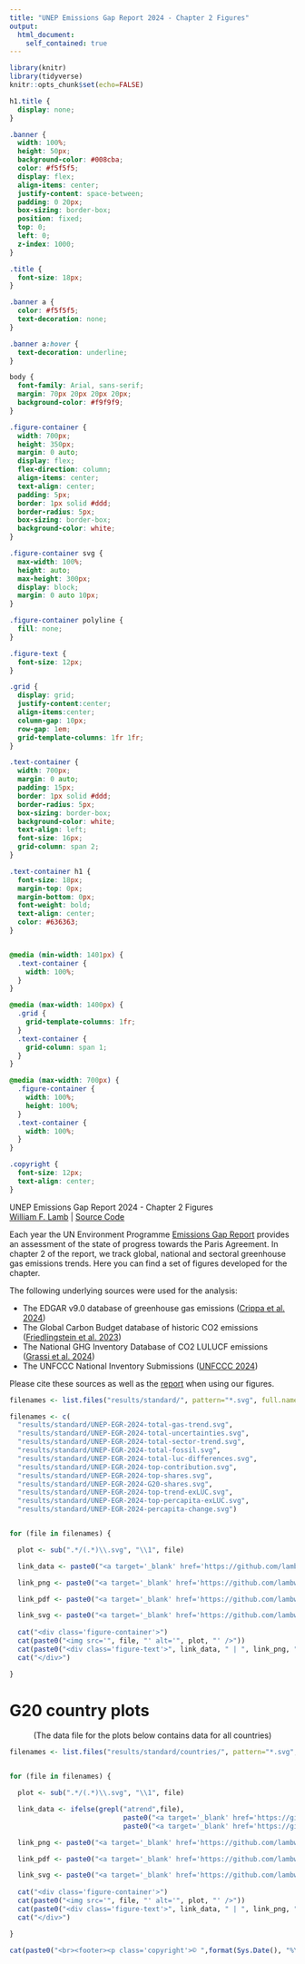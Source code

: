 ```yaml
---
title: "UNEP Emissions Gap Report 2024 - Chapter 2 Figures"
output: 
  html_document:
    self_contained: true
---
```


```r

library(knitr)
library(tidyverse)
knitr::opts_chunk$set(echo=FALSE)

```

``` css

h1.title {
  display: none;
}

.banner {
  width: 100%;
  height: 50px;
  background-color: #008cba;
  color: #f5f5f5;
  display: flex;
  align-items: center;
  justify-content: space-between;
  padding: 0 20px;
  box-sizing: border-box;
  position: fixed;
  top: 0;
  left: 0;
  z-index: 1000;
}

.title {
  font-size: 18px;
}

.banner a {
  color: #f5f5f5;
  text-decoration: none;
}

.banner a:hover {
  text-decoration: underline;
}

body {
  font-family: Arial, sans-serif;
  margin: 70px 20px 20px 20px;
  background-color: #f9f9f9;
}

.figure-container {
  width: 700px;
  height: 350px;
  margin: 0 auto;
  display: flex;
  flex-direction: column;
  align-items: center;
  text-align: center;
  padding: 5px;
  border: 1px solid #ddd;
  border-radius: 5px;
  box-sizing: border-box;
  background-color: white;
}

.figure-container svg {
  max-width: 100%;
  height: auto;
  max-height: 300px;
  display: block;
  margin: 0 auto 10px;
}

.figure-container polyline {
  fill: none;
}

.figure-text {
  font-size: 12px;
}

.grid {
  display: grid;
  justify-content:center;
  align-items:center;
  column-gap: 10px;
  row-gap: 1em;
  grid-template-columns: 1fr 1fr;
}

.text-container {
  width: 700px;
  margin: 0 auto;
  padding: 15px;
  border: 1px solid #ddd;
  border-radius: 5px;
  box-sizing: border-box;
  background-color: white;
  text-align: left;
  font-size: 16px;
  grid-column: span 2;
}

.text-container h1 {
  font-size: 18px;
  margin-top: 0px;
  margin-bottom: 0px;
  font-weight: bold;
  text-align: center;
  color: #636363;
}


@media (min-width: 1401px) {
  .text-container {
    width: 100%;
  }
}

@media (max-width: 1400px) {
  .grid {
    grid-template-columns: 1fr;
  }
  .text-container {
    grid-column: span 1;
  }
}

@media (max-width: 700px) {
  .figure-container {
    width: 100%;
    height: 100%;
  }
  .text-container {
    width: 100%;
  }
}

.copyright {
  font-size: 12px;
  text-align: center;
}


```

``` {=html}


<div class="banner">
<div class="title">UNEP Emissions Gap Report 2024 - Chapter 2 Figures</div>
<div class="link"><a href="https://lambwf.github.io/">William F. Lamb</a> | 
<a href="https://github.com/lambwf/UNEP-Gap-Report-2024-Chapter-2" target="_blank">Source Code</a>
</div>
</div>
<div class='grid'>

<div class="text-container">
<p>Each year the UN Environment Programme <a href="https://www.unep.org/resources/emissions-gap-report-2024">Emissions Gap Report</a> provides an assessment of the state of progress towards the Paris Agreement. In chapter 2 of the report, we track global, national and sectoral greenhouse gas emissions trends. Here you can find a set of figures developed for the chapter.</p>

<p>The following underlying sources were used for the analysis:</p>
<ul>
<li>The EDGAR v9.0 database of greenhouse gas emissions (<a href="https://edgar.jrc.ec.europa.eu/report_2024">Crippa et al. 2024</a>)</li>
<li>The Global Carbon Budget database of historic CO2 emissions (<a href="https://globalcarbonbudget.org/carbonbudget2023/">Friedlingstein et al. 2023</a>)</li>
<li>The National GHG Inventory Database of CO2 LULUCF emissions (<a href="https://zenodo.org/records/7190601">Grassi et al. 2024</a>)</li>
<li>The UNFCCC National Inventory Submissions (<a href="https://unfccc.int/ghg-inventories-annex-i-parties/2023">UNFCCC 2024</a>)</li>
</ul>

<p>Please cite these sources as well as the <a href="https://scholar.google.com/scholar?cluster=12224635163938699728&hl=en&oi=scholarr">report</a> when using our figures.</p>
</div>


```

```r

filenames <- list.files("results/standard/", pattern="*.svg", full.names=TRUE)

filenames <- c(
  "results/standard/UNEP-EGR-2024-total-gas-trend.svg",
  "results/standard/UNEP-EGR-2024-total-uncertainties.svg",
  "results/standard/UNEP-EGR-2024-total-sector-trend.svg",
  "results/standard/UNEP-EGR-2024-total-fossil.svg",
  "results/standard/UNEP-EGR-2024-total-luc-differences.svg",
  "results/standard/UNEP-EGR-2024-top-contribution.svg",
  "results/standard/UNEP-EGR-2024-top-shares.svg",
  "results/standard/UNEP-EGR-2024-G20-shares.svg",
  "results/standard/UNEP-EGR-2024-top-trend-exLUC.svg",
  "results/standard/UNEP-EGR-2024-top-percapita-exLUC.svg",
  "results/standard/UNEP-EGR-2024-percapita-change.svg")


for (file in filenames) {

  plot <- sub(".*/(.*)\\.svg", "\\1", file)

  link_data <- paste0("<a target='_blank' href='https://github.com/lambwf/UNEP-Gap-Report-2024-Chapter-2/raw/main/results/standard/", plot, ".xlsx'>data</a>")

  link_png <- paste0("<a target='_blank' href='https://github.com/lambwf/UNEP-Gap-Report-2024-Chapter-2/raw/main/results/standard/", plot, ".png'>png</a>")

  link_pdf <- paste0("<a target='_blank' href='https://github.com/lambwf/UNEP-Gap-Report-2024-Chapter-2/raw/main/results/standard/", plot, ".pdf'>pdf</a>")

  link_svg <- paste0("<a target='_blank' href='https://github.com/lambwf/UNEP-Gap-Report-2024-Chapter-2/raw/main/results/standard/", plot, ".svg'>svg</a>")
  
  cat("<div class='figure-container'>")
  cat(paste0("<img src='", file, "' alt='", plot, "' />"))
  cat(paste0("<div class='figure-text'>", link_data, " | ", link_png, " | ", link_pdf, " | ", link_svg, "</div>"))
  cat("</div>")

}

```


``` {=html}


<div class="text-container">
<h1>G20 country plots</h1>
<p style="text-align: center">(The data file for the plots below contains data for all countries)
</div>


```


```r
filenames <- list.files("results/standard/countries/", pattern="*.svg", full.names=TRUE)


for (file in filenames) {

  plot <- sub(".*/(.*)\\.svg", "\\1", file)

  link_data <- ifelse(grepl("atrend",file),
                            paste0("<a target='_blank' href='https://github.com/lambwf/UNEP-Gap-Report-2024-Chapter-2/raw/main/results/standard/countries/UNEP-EGR-2024-country-trend.xlsx'>data</a>"),
                            paste0("<a target='_blank' href='https://github.com/lambwf/UNEP-Gap-Report-2024-Chapter-2/raw/main/results/standard/countries/UNEP-EGR-2024-country-change.xlsx'>data</a>"))

  link_png <- paste0("<a target='_blank' href='https://github.com/lambwf/UNEP-Gap-Report-2024-Chapter-2/raw/main/results/standard/countries/", plot, ".png'>png</a>")

  link_pdf <- paste0("<a target='_blank' href='https://github.com/lambwf/UNEP-Gap-Report-2024-Chapter-2/raw/main/results/standard/countries/", plot, ".pdf'>pdf</a>")

  link_svg <- paste0("<a target='_blank' href='https://github.com/lambwf/UNEP-Gap-Report-2024-Chapter-2/raw/main/results/standard/countries/", plot, ".svg'>svg</a>")
  
  cat("<div class='figure-container'>")
  cat(paste0("<img src='", file, "' alt='", plot, "' />"))
  cat(paste0("<div class='figure-text'>", link_data, " | ", link_png, " | ", link_pdf, " | ", link_svg, "</div>"))
  cat("</div>")

}


```

</div>

``` r

cat(paste0("<br><footer><p class='copyright'>© ",format(Sys.Date(), "%Y")," William F. Lamb</p></footer>"))

```

